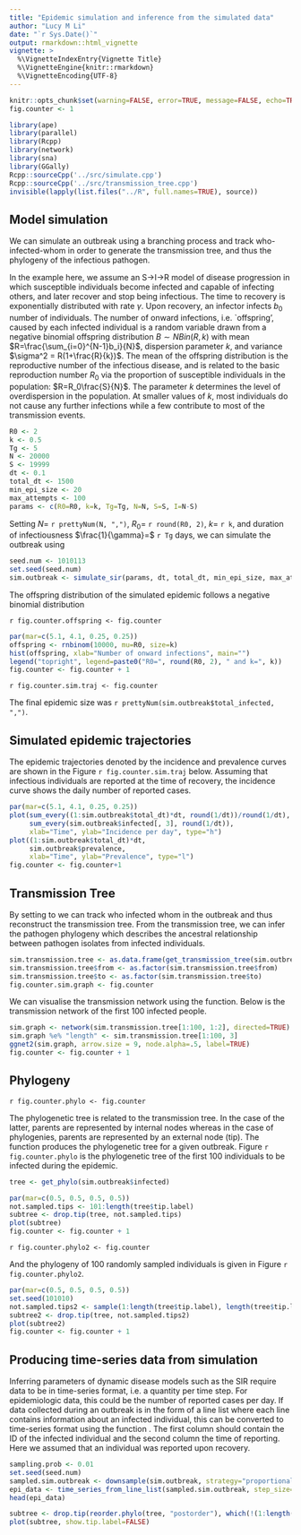 ```yaml
---
title: "Epidemic simulation and inference from the simulated data"
author: "Lucy M Li"
date: "`r Sys.Date()`"
output: rmarkdown::html_vignette
vignette: >
  %\VignetteIndexEntry{Vignette Title}
  %\VignetteEngine{knitr::rmarkdown}
  %\VignetteEncoding{UTF-8}
---
```


```r
knitr::opts_chunk$set(warning=FALSE, error=TRUE, message=FALSE, echo=TRUE)
fig.counter <- 1

library(ape)
library(parallel)
library(Rcpp)
library(network)
library(sna)
library(GGally)
Rcpp::sourceCpp('../src/simulate.cpp')
Rcpp::sourceCpp('../src/transmission_tree.cpp')
invisible(lapply(list.files("../R", full.names=TRUE), source))
```

## Model simulation

We can simulate an outbreak using a branching process and track who-infected-whom in order to generate the transmission tree, and thus the phylogeny of the infectious pathogen. 

In the example here, we assume an S->I->R model of disease progression in which susceptible individuals become infected and capable of infecting others, and later recover and stop being infectious. The time to recovery is exponentially distributed with rate $\gamma$. Upon recovery, an infector infects $b_{0}$ number of individuals. The number of onward infections, i.e. `offspring', caused by each infected individual is a random variable drawn from a negative binomial offspring distribution $B \sim NBin(R, k)$ with mean $R=\frac{\sum_{i=0}^{N-1}b_i}{N}$, dispersion parameter $k$, and variance $\sigma^2 = R(1+\frac{R}{k})$. The mean of the offspring distribution is the reproductive number of the infectious disease, and is related to the basic reproduction number $R_0$ via the proportion of susceptible individuals in the population: $R=R_0\frac{S}{N}$. The parameter $k$ determines the level of overdispersion in the population. At smaller values of $k$, most individuals do not cause any further infections while a few contribute to most of the transmission events. 

```r
R0 <- 2
k <- 0.5
Tg <- 5
N <- 20000
S <- 19999
dt <- 0.1
total_dt <- 1500
min_epi_size <- 20
max_attempts <- 100
params <- c(R0=R0, k=k, Tg=Tg, N=N, S=S, I=N-S)
```

Setting $N=$ `r prettyNum(N, ",")`, $R_0=$ `r round(R0, 2)`, $k=$ `r k`, and duration of infectiousness $\frac{1}{\gamma}=$ `r Tg` days, we can simulate the outbreak using

```r
seed.num <- 1010113
set.seed(seed.num)
sim.outbreak <- simulate_sir(params, dt, total_dt, min_epi_size, max_attempts, TRUE)
```


The offspring distribution of the simulated epidemic follows a negative binomial distribution

`r fig.counter.offspring <- fig.counter`

```r
par(mar=c(5.1, 4.1, 0.25, 0.25))
offspring <- rnbinom(10000, mu=R0, size=k)
hist(offspring, xlab="Number of onward infections", main="")
legend("topright", legend=paste0("R0=", round(R0, 2), " and k=", k))
fig.counter <- fig.counter + 1
```

`r fig.counter.sim.traj <- fig.counter`

The final epidemic size was `r prettyNum(sim.outbreak$total_infected, ",")`.


## Simulated epidemic trajectories

The epidemic trajectories denoted by the incidence and prevalence curves are shown in the Figure `r fig.counter.sim.traj` below. Assuming that infectious individuals are reported at the time of recovery, the incidence curve shows the daily number of reported cases.

```r
par(mar=c(5.1, 4.1, 0.25, 0.25))
plot(sum_every((1:sim.outbreak$total_dt)*dt, round(1/dt))/round(1/dt),
     sum_every(sim.outbreak$infected[, 3], round(1/dt)),
     xlab="Time", ylab="Incidence per day", type="h")
plot((1:sim.outbreak$total_dt)*dt,
     sim.outbreak$prevalence,
     xlab="Time", ylab="Prevalence", type="l")
fig.counter <- fig.counter+1
```

## Transmission Tree

By setting \texttt{track_transmissions} to \texttt{TRUE} we can track who infected whom in the outbreak and thus reconstruct the transmission tree. From the transmission tree, we can infer the pathogen phylogeny which describes the ancestral relationship between pathogen isolates from infected individuals.

```r
sim.transmission.tree <- as.data.frame(get_transmission_tree(sim.outbreak$infected))
sim.transmission.tree$from <- as.factor(sim.transmission.tree$from)
sim.transmission.tree$to <- as.factor(sim.transmission.tree$to)
fig.counter.sim.graph <- fig.counter
```

We can visualise the transmission network using the \texttt{get_transmission_tree} function. Below is the transmission network of the first 100 infected people.

```r
sim.graph <- network(sim.transmission.tree[1:100, 1:2], directed=TRUE)
sim.graph %e% "length" <- sim.transmission.tree[1:100, 3]
ggnet2(sim.graph, arrow.size = 9, node.alpha=.5, label=TRUE)
fig.counter <- fig.counter + 1
```

## Phylogeny 

`r fig.counter.phylo <- fig.counter`

The phylogenetic tree is related to the transmission tree. In the case of the latter, parents are represented by internal nodes whereas in the case of phylogenies, parents are represented by an external node (tip). The \texttt{get_phylo} function produces the phylogenetic tree for a given outbreak. Figure `r fig.counter.phylo` is the phylogenetic tree of the first 100 individuals to be infected during the epidemic.

```r
tree <- get_phylo(sim.outbreak$infected)
```


```r
par(mar=c(0.5, 0.5, 0.5, 0.5))
not.sampled.tips <- 101:length(tree$tip.label)
subtree <- drop.tip(tree, not.sampled.tips)
plot(subtree)
fig.counter <- fig.counter + 1
```

`r fig.counter.phylo2 <- fig.counter`

And the phylogeny of 100 randomly sampled individuals is given in Figure `r fig.counter.phylo2`.

```r
par(mar=c(0.5, 0.5, 0.5, 0.5))
set.seed(101010)
not.sampled.tips2 <- sample(1:length(tree$tip.label), length(tree$tip.label)-100)
subtree2 <- drop.tip(tree, not.sampled.tips2)
plot(subtree2)
fig.counter <- fig.counter + 1
```

## Producing time-series data from simulation

Inferring parameters of dynamic disease models such as the SIR require data to be in time-series format, i.e. a quantity per time step. For epidemiologic data, this could be the number of reported cases per day. If data collected during an outbreak is in the form of a line list where each line contains information about an infected individual, this can be converted to time-series format using the function \texttt{time_series_from_line_list}. The first column should contain the ID of the infected individual and the second column the time of reporting. Here we assumed that an individual was reported upon recovery.


```r
sampling.prob <- 0.01
set.seed(seed.num)
sampled.sim.outbreak <- downsample(sim.outbreak, strategy="proportional", prob=sampling.prob)
epi_data <- time_series_from_line_list(sampled.sim.outbreak, step_size=1)
head(epi_data)
```


```r
subtree <- drop.tip(reorder.phylo(tree, "postorder"), which(!(1:length(tree$tip.label) %in% sampled.sim.outbreak$sampled_individuals)))
plot(subtree, show.tip.label=FALSE)

```





